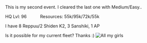 This is my second event. I cleared the last one with Medium/Easy..

HQ Lvl: 96           Resources: 55k/95k/72k/55k

I have 8 Reppuu/2 Shiden K2, 3 Sanshiki, 1 AP

Is it possible for my current fleet? Thanks :)
[[File:Untitled-1asdasd.jpg|thumb|All my girls]]<ac_metadata title="All out Hard?"> </ac_metadata>